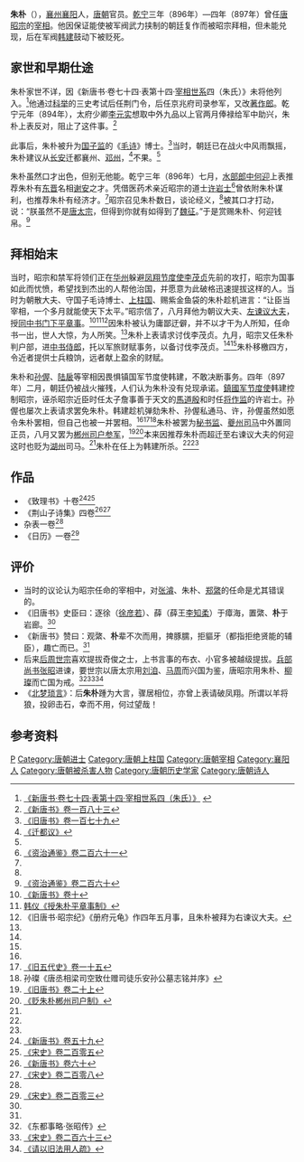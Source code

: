 {{Infobox Biography
| subject_name   = 朱朴 
| image_name     = 
| image_size     = 
| image_caption  = 
| date_of_birth  = 9世纪
| place_of_birth = [[唐朝|唐朝]]
| date_of_death  = 890年代
| place_of_death = [[唐朝|唐朝]]
| occupation     = [[唐朝|唐朝]]官员
}}

'''朱朴'''（{{bd|9世纪||890年代|catIdx=Z}}），[[襄州_(西魏)|襄州]][[襄阳|襄阳]]人，[[唐朝|唐朝]]官员。[[乾宁|乾宁]]三年（896年）—四年（897年）曾任[[唐昭宗|唐昭宗]]的[[宰相|宰相]]。他因保证能使被军阀武力挟制的朝廷复作而被昭宗拜相，但未能兑现，后在军阀[[韩建|韩建]]鼓动下被贬死。

== 家世和早期仕途 ==
朱朴家世不详，因《新唐书·卷七十四·表第十四·[[新唐書宰相世系表|宰相世系]]四（朱氏）》未将他列入。<ref>[http://www.sidneyluo.net/a/a17/074.htm 《新唐书·卷七十四·表第十四·宰相世系四（朱氏）》] {{webarchive|url=https://web.archive.org/web/20090417172947/http://www.sidneyluo.net/a/a17/074.htm |date=2009-04-17 }}</ref>他通过[[科举|科举]]的三史考试后任荆门令，后任京兆府司录参军，又改[[著作郎|著作郎]]。乾宁元年（894年），太府少卿[[李元实|李元实]]想取中外九品以上官两月俸禄给军中助兴，朱朴上表反对，阻止了这件事。<ref name=NBT183>[[s:新唐書/卷183|《新唐书》卷一百八十三]]</ref>

此事后，朱朴被升为[[国子监|国子监]]的《[[毛诗|毛诗]]》博士。<ref name=BT179>[[:s:旧唐书/卷179|《旧唐书》卷一百七十九]]</ref>当时，朝廷已在战火中风雨飘摇，朱朴建议从[[长安|长安]]迁都襄州、[[邓州|邓州]]，<ref>[[:s:迁都议|《迁都议》]]</ref>不果。<ref name=NBT183/>

朱朴虽然口才出色，但别无他能。乾宁三年（896年）七月，[[水部郎中|水部郎中]][[何迎|何迎]]上表推荐朱朴有[[东晋|东晋]]名相[[谢安|谢安]]之才。凭借医药术亲近昭宗的道士[[许岩士|许岩士]]<ref name=ZZTJ261>[[:s:資治通鑑/卷261|《资治通鉴》卷二百六十一]]</ref>曾依附朱朴谋利，也推荐朱朴有经济才。<ref name=NBT183/>昭宗召见朱朴数日，谈论经义，<ref name=BT179/>被其口才打动，说：“朕虽然不是[[唐太宗|唐太宗]]，但得到你就有如得到了[[魏征|魏征]]。”于是赏赐朱朴、何迎钱帛。<ref name=ZZTJ260>[[:s:資治通鑑/卷260|《资治通鉴》卷二百六十]]</ref>

==拜相始末==
当时，昭宗和禁军将领们正在[[华州|华州]]躲避[[凤翔节度使|凤翔节度使]][[李茂贞|李茂贞]]先前的攻打，昭宗为国事如此而忧愤，希望找到杰出的人帮他治国，并愿意为此破格迅速提拔这样的人。当时为朝散大夫、守国子毛诗博士、[[上柱国|上柱国]]、赐紫金鱼袋的朱朴趁机进言：“让臣当宰相，一个多月就能使天下太平。”昭宗信了，八月拜他为朝议大夫、[[左谏议大夫|左谏议大夫]]，授[[同中书门下平章事|同中书门下平章事]]。<ref name=NBT10>[[:s:新唐书/卷10|《新唐书》卷十]]</ref><ref>[[:s:授朱朴平章事制|韩仪《授朱朴平章事制》]]</ref><ref>《旧唐书·昭宗纪》《册府元龟》作四年五月事，且朱朴被拜为右谏议大夫。</ref>因朱朴被认为庸鄙迂僻，并不以才干为人所知，任命书一出，世人大惊，为人所笑。<ref name=BT179/>朱朴上表请求讨伐李茂贞。九月，昭宗又任朱朴判户部，进[[中书侍郎|中书侍郎]]，托以军旅财赋事务，以备讨伐李茂贞。<ref name=NBT183/><ref name=ZZTJ260/>朱朴移檄四方，令近者提供士兵粮饷，远者献上盈余的财赋。

朱朴和[[孙偓|孙偓]]、[[陆扆|陆扆]]等宰相因畏惧镇国军节度使韩建，不敢决断事务。四年（897年）二月，朝廷仍被战火摧残，人们认为朱朴没有兑现承诺。[[鎮國军节度使|鎮國军节度使]]韩建控制昭宗，诬杀昭宗近臣时任太子詹事善于天文的[[馬道殷|馬道殷]]和时任[[将作监|将作监]]的许岩士。孙偓也屡次上表请求罢免朱朴。韩建趁机弹劾朱朴、孙偓私通马、许，孙偓虽然如愿令朱朴罢相，但自己也被一并罢相。<ref name=NBT10/><ref>[[:s:旧五代史/卷15|《旧五代史》卷一十五]]</ref><ref>孙璨《唐丞相梁司空致仕赠司徒乐安孙公墓志铭并序》</ref>朱朴被罢为[[秘书监|秘书监]]、[[夔州|夔州]][[司马|司马]]中外置同正员，八月又罢为[[郴州|郴州]][[司户参军|司户参军]]，<ref>[[:s:旧唐书/卷20上|《旧唐书》卷二十上]]</ref><ref>[[:s:贬朱朴郴州司户制|《贬朱朴郴州司户制》]]</ref>本来因推荐朱朴而超迁至右谏议大夫的何迎这时也贬为[[湖州|湖州]]司马。<ref name=ZZTJ261/>朱朴在任上为韩建所杀。<ref name=NBT183/><ref name=BT179/>

== 作品 ==
*《致理书》十卷<ref>[[:s:新唐书/卷59|《新唐书》卷五十九]]</ref><ref>[[:s:宋史/卷205|《宋史》卷二百零五]]</ref>
*《荆山子诗集》四卷<ref name=NBT60>[[:s:新唐书/卷60|《新唐书》卷六十]]</ref><ref>[[:s:宋史/卷208|《宋史》卷二百零八]]</ref>
*杂表一卷<ref name=NBT60/>
*《日历》一卷<ref>[[:s:宋史/卷203|《宋史》卷二百零三]]</ref>

== 评价 ==
*当时的议论认为昭宗任命的宰相中，对[[张濬|张濬]]、朱朴、[[郑綮|郑綮]]的任命是尤其错误的。
*《旧唐书》史臣曰：逐徐（[[徐彦若|徐彦若]]）、薛（薛王[[李知柔|李知柔]]）于瘴海，置綮、'''朴'''于岩廊。<ref name=BT179/>
*《新唐书》赞曰：观綮、'''朴'''辈不次而用，捭豚臑，拒貙牙（都指拒绝贤能的辅臣），趣亡而已。<ref name=NBT183/>
*后来[[后周世宗|后周世宗]]喜欢提拔奇俊之士，上书言事的布衣、小官多被越级提拔。[[兵部尚书|兵部尚书]][[张昭_(后周)|张昭]]进谏，要世宗以唐太宗用[[刘洎|刘洎]]、[[马周|马周]]而兴国为鉴，唐昭宗用朱朴、[[柳璨|柳璨]]而亡国为戒。<ref>《东都事略·张昭传》</ref><ref>[[:s:宋史/卷263|《宋史》卷二百六十三]]</ref><ref>[[:s:请以旧法用人疏|《请以旧法用人疏》]]</ref>
*《[[北梦琐言|北梦琐言]]》：后'''朱朴'''踵为大言，骤居相位，亦曾上表请破凤翔。所谓以羊将狼，投卵击石，幸而不用，何过望哉！

== 参考资料 ==
{{reflist|2}}

{{DEFAULTSORT:Z}}
[[Category:朱姓|P]]
[[Category:唐朝进士|Category:唐朝进士]]
[[Category:唐朝上柱国|Category:唐朝上柱国]]
[[Category:唐朝宰相|Category:唐朝宰相]]
[[Category:襄阳人|Category:襄阳人]]
[[Category:唐朝被杀害人物|Category:唐朝被杀害人物]]
[[Category:唐朝历史学家|Category:唐朝历史学家]]
[[Category:唐朝诗人|Category:唐朝诗人]]